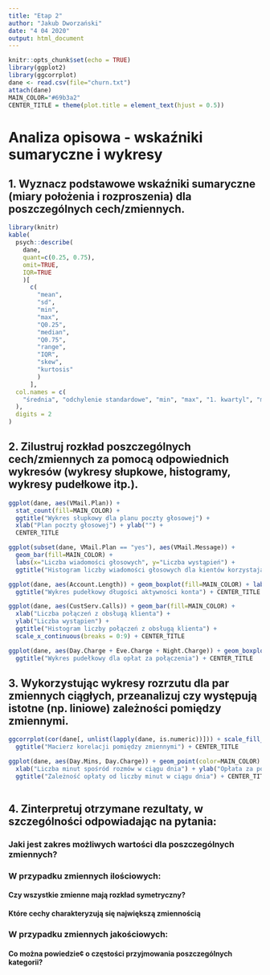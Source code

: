 ```yaml
---
title: "Etap 2"
author: "Jakub Dworzański"
date: "4 04 2020"
output: html_document
---
```


```r
knitr::opts_chunk$set(echo = TRUE)
library(ggplot2)
library(ggcorrplot)
dane <- read.csv(file="churn.txt")
attach(dane)
MAIN_COLOR="#69b3a2"
CENTER_TITLE = theme(plot.title = element_text(hjust = 0.5))
```

# Analiza opisowa - wskaźniki sumaryczne i wykresy
## 1. Wyznacz podstawowe wskaźniki sumaryczne (miary położenia i rozproszenia) dla poszczególnych cech/zmiennych.

```r
library(knitr)
kable(
  psych::describe(
    dane, 
    quant=c(0.25, 0.75),
    omit=TRUE,
    IQR=TRUE
    )[
      c(
        "mean",
        "sd",
        "min",
        "max",
        "Q0.25",
        "median",
        "Q0.75",
        "range",
        "IQR",
        "skew",
        "kurtosis"
        )
      ],
  col.names = c(
    "średnia", "odchylenie standardowe", "min", "max", "1. kwartyl", "mediana", "3. kwartyl", "rozstęp", "IQR", "skośność", "kurtoza"
  ),
  digits = 2
)
```



## 2. Zilustruj rozkład poszczególnych cech/zmiennych za pomocą odpowiednich wykresów (wykresy słupkowe, histogramy, wykresy pudełkowe itp.).
```r

ggplot(dane, aes(VMail.Plan)) + 
  stat_count(fill=MAIN_COLOR) +
  ggtitle("Wykres słupkowy dla planu poczty głosowej") +
  xlab("Plan poczty głosowej") + ylab("") +
  CENTER_TITLE

ggplot(subset(dane, VMail.Plan == "yes"), aes(VMail.Message)) +
  geom_bar(fill=MAIN_COLOR) +
  labs(x="Liczba wiadomości głosowych", y="Liczba wystąpień") +
  ggtitle("Histogram liczby wiadomości głosowych dla kientów korzystających poczty głosowej") + CENTER_TITLE

ggplot(dane, aes(Account.Length)) + geom_boxplot(fill=MAIN_COLOR) + labs(x="Aktywność konta w dniach") +
  ggtitle("Wykres pudełkowy długości aktywności konta") + CENTER_TITLE

ggplot(dane, aes(CustServ.Calls)) + geom_bar(fill=MAIN_COLOR) +
  xlab("Liczba połączeń z obsługą klienta") +
  ylab("Liczba wystąpien") +
  ggtitle("Histogram liczby połączeń z obsługą klienta") +
  scale_x_continuous(breaks = 0:9) + CENTER_TITLE

ggplot(dane, aes(Day.Charge + Eve.Charge + Night.Charge)) + geom_boxplot(fill=MAIN_COLOR) + labs(x="Opłata za połączenia (z wykluczeniem połączeń międzynarodowych)") +
  ggtitle("Wykres pudełkowy dla opłat za połączenia") + CENTER_TITLE
```



## 3. Wykorzystując wykresy rozrzutu dla par zmiennych ciągłych, przeanalizuj czy występują istotne (np. liniowe) zależności pomiędzy zmiennymi.
```r
ggcorrplot(cor(dane[, unlist(lapply(dane, is.numeric))])) + scale_fill_distiller(limits=c(-1,1), palette = "RdBu", name="Wsp. korelacji") +
  ggtitle("Macierz korelacji pomiędzy zmiennymi") + CENTER_TITLE

ggplot(dane, aes(Day.Mins, Day.Charge)) + geom_point(color=MAIN_COLOR) +
  xlab("Liczba minut spośród rozmów w ciągu dnia") + ylab("Opłata za połączania w ciągu dnia") +
  ggtitle("Zależność opłaty od liczby minut w ciągu dnia") + CENTER_TITLE
  
```

## 4. Zinterpretuj otrzymane rezultaty, w szczególności odpowiadając na pytania:
### Jaki jest zakres możliwych wartości dla poszczególnych zmiennych?
### W przypadku zmiennych ilościowych:
#### Czy wszystkie zmienne mają rozkład symetryczny?
#### Które cechy charakteryzują się największą zmiennością
### W przypadku zmiennych jakościowych:
#### Co można powiedzie¢ o częstości przyjmowania poszczególnych kategorii?
